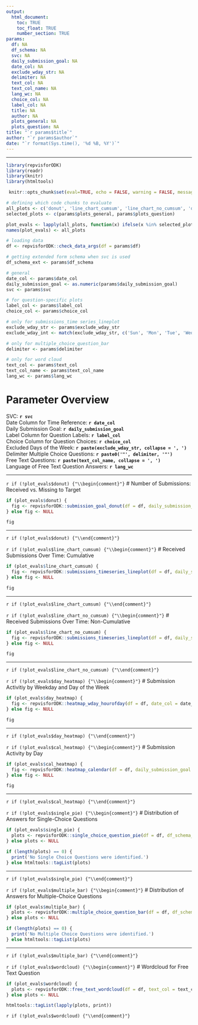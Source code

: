 ```yaml
---
output: 
  html_document:
    toc: TRUE
    toc_float: TRUE
    number_section: TRUE
params:
  df: NA
  df_schema: NA
  svc: NA
  daily_submission_goal: NA
  date_col: NA
  exclude_wday_str: NA
  delimiter: NA
  text_col: NA
  text_col_name: NA
  lang_wc: NA
  choice_col: NA
  label_col: NA
  title: NA
  author: NA
  plots_general: NA
  plots_question: NA
title: "`r params$title`"
author: "`r params$author`"
date: "`r format(Sys.time(), '%d %B, %Y')`"
---
```


***

```r
library(repvisforODK)
library(readr)
library(knitr)
library(htmltools)
```

```r
 knitr::opts_chunk$set(eval=TRUE, echo = FALSE, warning = FALSE, message = FALSE) 
``` 

```r
# defining which code chunks to evaluate
all_plots <- c('donut', 'line_chart_cumsum', 'line_chart_no_cumsum', 'day_heatmap', 'cal_heatmap', 'single_pie', 'multiple_bar', 'wordcloud')
selected_plots <- c(params$plots_general, params$plots_question)

plot_evals <- lapply(all_plots, function(x) ifelse(x %in% selected_plots, TRUE, FALSE))
names(plot_evals) <- all_plots
```

```r
# loading data
df <- repvisforODK::check_data_args(df = params$df)

# getting extended form schema when svc is used
df_schema_ext <- params$df_schema
```

```r
# general
date_col <- params$date_col
daily_submission_goal <- as.numeric(params$daily_submission_goal)
svc <- params$svc

# for question-specific plots
label_col <- params$label_col
choice_col <- params$choice_col

# only for submissions_time series_lineplot
exclude_wday_str <- params$exclude_wday_str
exclude_wday_int <- match(exclude_wday_str, c('Sun', 'Mon', 'Tue', 'Wed', 'Thu', 'Fri', 'Sat'))

# only for multiple_choice_question_bar
delimiter <- params$delimiter

# only for word cloud
text_col <- params$text_col
text_col_name <- params$text_col_name
lang_wc <- params$lang_wc
```

# Parameter Overview
SVC: **`r svc`**\
Date Column for Time Reference: **`r date_col`**\
Daily Submission Goal: **`r daily_submission_goal`**\
Label Column for Question Labels: **`r label_col`**\
Choice Column for Question Choices: **`r choice_col`**\
Excluded Days of the Week: **`r paste(exclude_wday_str, collapse = ', ')`**\
Delimiter Multiple Choice Questions: **`r paste0('"', delimiter, '"')`**\
Free Text Questions: **`r paste(text_col_name, collapse = ', ')`**\
Language of Free Text Question Answers: **`r lang_wc`**\

***

`r if (!plot_evals$donut) {"\\begin{comment}"}`
# Number of Submissions: Received vs. Missing to Target
```r
if (plot_evals$donut) {
  fig <- repvisforODK::submission_goal_donut(df = df, daily_submission_goal = daily_submission_goal, date_col = date_col, exclude_wday = exclude_wday_int)
} else fig <- NULL

fig
```
***
`r if (!plot_evals$donut) {"\\end{comment}"}`

`r if (!plot_evals$line_chart_cumsum) {"\\begin{comment}"}`
# Received Submissions Over Time: Cumulative
```r
if (plot_evals$line_chart_cumsum) {
  fig <- repvisforODK::submissions_timeseries_lineplot(df = df, daily_submission_goal = daily_submission_goal, date_col = date_col, exclude_wday = exclude_wday_int, cumulative = TRUE)
} else fig <- NULL

fig
```
***
`r if (!plot_evals$line_chart_cumsum) {"\\end{comment}"}`

`r if (!plot_evals$line_chart_no_cumsum) {"\\begin{comment}"}`
# Received Submissions Over Time: Non-Cumulative
```r
if (plot_evals$line_chart_no_cumsum) {
  fig <- repvisforODK::submissions_timeseries_lineplot(df = df, daily_submission_goal = daily_submission_goal, date_col = date_col, exclude_wday = exclude_wday_int, cumulative = FALSE)
} else fig <- NULL

fig
```
***
`r if (!plot_evals$line_chart_no_cumsum) {"\\end{comment}"}`

`r if (!plot_evals$day_heatmap) {"\\begin{comment}"}`
# Submission Activitiy by Weekday and Day of the Week 
```r
if (plot_evals$day_heatmap) {
  fig <- repvisforODK::heatmap_wday_hourofday(df = df, date_col = date_col)
} else fig <- NULL

fig
```
***
`r if (!plot_evals$day_heatmap) {"\\end{comment}"}`

`r if (!plot_evals$cal_heatmap) {"\\begin{comment}"}`
# Submission Activity by Day 
```r
if (plot_evals$cal_heatmap) {
  fig <- repvisforODK::heatmap_calendar(df = df, daily_submission_goal = daily_submission_goal, date_col = date_col)
} else fig <- NULL

fig
```
***
`r if (!plot_evals$cal_heatmap) {"\\end{comment}"}`

`r if (!plot_evals$single_pie) {"\\begin{comment}"}`
# Distribution of Answers for Single-Choice Questions
```r
if (plot_evals$single_pie) {
  plots <- repvisforODK::single_choice_question_pie(df = df, df_schema_ext = df_schema_ext, label_col = label_col, choice_col = choice_col)
} else plots <- NULL

if (length(plots) == 0) {
  print('No Single Choice Questions were identified.')
} else htmltools::tagList(plots)
```
***
`r if (!plot_evals$single_pie) {"\\end{comment}"}`

`r if (!plot_evals$multiple_bar) {"\\begin{comment}"}`
# Distribution of Answers for Multiple-Choice Questions
```r
if (plot_evals$multiple_bar) {
  plots <- repvisforODK::multiple_choice_question_bar(df = df, df_schema_ext = df_schema_ext, label_col = label_col, choice_col = choice_col)
} else plots <- NULL

if (length(plots) == 0) {
  print('No Multiple Choice Questions were identified.')
} else htmltools::tagList(plots)
```
***
`r if (!plot_evals$multiple_bar) {"\\end{comment}"}`

`r if (!plot_evals$wordcloud) {"\\begin{comment}"}`
# Wordcloud for Free Text Question
```r
if (plot_evals$wordcloud) {
  plots <- repvisforODK::free_text_wordcloud(df = df, text_col = text_col, lang_wc = lang_wc, df_schema_ext = df_schema_ext, label_col = label_col, choice_col = choice_col)
} else plots <- NULL

htmltools::tagList(lapply(plots, print)) 
```
`r if (!plot_evals$wordcloud) {"\\end{comment}"}`
